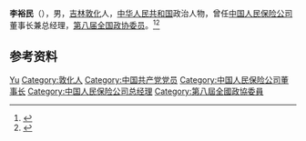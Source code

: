'''李裕民'''（{{bd|1930年|5月|}}），男，[[吉林|吉林]][[敦化|敦化]]人，[[中华人民共和国|中华人民共和国]]政治人物，曾任[[中国人民保险公司|中国人民保险公司]]董事长兼总经理，[[第八届全国政协委员|第八届全国政协委员]]。<ref>{{Cite book|title=中华人民共和国职官志|author=何虎生, 李耀东, 向常福主编|publisher=中国社会出版社|year=2003|isbn=9787800883934|location=北京|pages=}}</ref><ref>{{Cite book|title=历届全国政协委员人名辞典|author=|publisher=中国国际广播出版社|year=1996|isbn=9787507813746|location=北京|pages=286}}</ref>

== 参考资料 ==
{{reflist}}

{{中国人物小作品}}

{{Authority control}}
{{DEFAULTSORT:Li李}}
[[Category:李姓|Yu]]
[[Category:敦化人|Category:敦化人]]
[[Category:中国共产党党员|Category:中国共产党党员]]
[[Category:中国人民保险公司董事长|Category:中国人民保险公司董事长]]
[[Category:中国人民保险公司总经理|Category:中国人民保险公司总经理]]
[[Category:第八屆全國政協委員|Category:第八屆全國政協委員]]